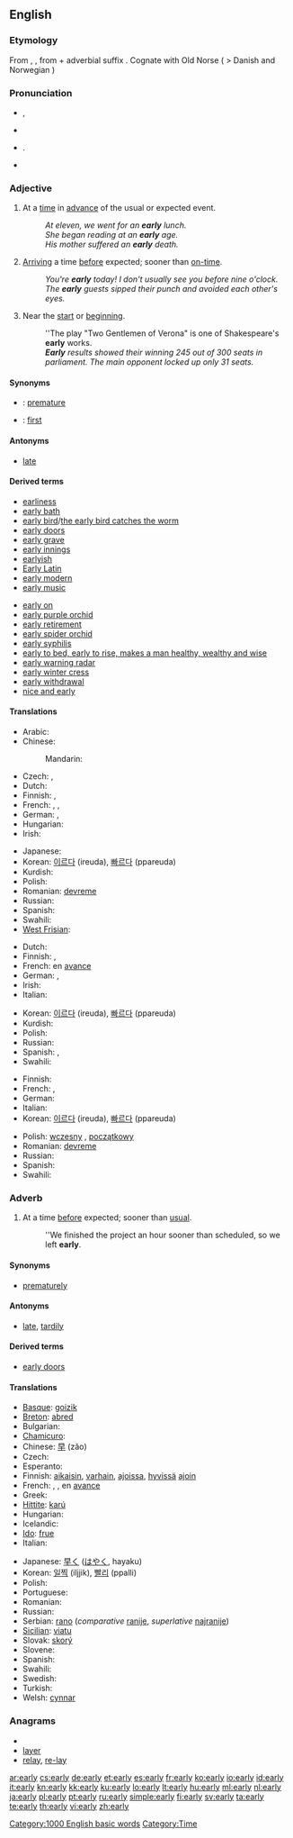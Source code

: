 ==English==

{{rank|arms|across|answer|447|early|saying|talk|spirit}}

===Etymology===
From {{etyl|enm}} {{term|erli|lang=enm}}, {{etyl|ang}} {{term|ærlice|ǣrlīce|lang=ang}}, from {{term|ær|ǣr|before|lang=ang}} + adverbial suffix {{term|-lice|-līce|lang=ang}}. Cognate with Old Norse {{term|árla|lang=non}} ( > Danish and Norwegian {{term|årle}})

===Pronunciation===
* {{a|UK}} {{IPA|/ˈɜː(ɹ).li/}}, {{SAMPA|/"3:(r).li/}}
* {{audio|En-uk-early.ogg|Audio (UK)}}
*: {{rhymes|ɜː(r)li}}
* {{a|GenAm}} {{IPA|/ˈɝli/}}. {{SAMPA|/"3`li/}}
*: {{audio|en-us-early.ogg|Audio (US)}}
* {{hyphenation|ear|ly}}

===Adjective===
{{en-adj|earli|er}}

# At a [[time]] in [[advance]] of the usual or expected event.
#: ''At eleven, we went for an '''early''' lunch.''
#: ''She began reading at an '''early''' age.''
#: ''His mother suffered an '''early''' death.''
# [[arrive|Arriving]] a time [[before]] expected; sooner than [[on-time]].
#: ''You're '''early''' today! I don't usually see you before nine o'clock.''
#: ''The '''early''' guests sipped their punch and avoided each other's eyes.''
# Near the [[start]] or [[beginning]].
#: ''The play "Two Gentlemen of Verona" is one of Shakespeare's '''early''' works.
#: '''''Early''' results showed their winning 245 out of 300 seats in parliament. The main opponent locked up only 31 seats.''

====Synonyms====
* {{italbrac|at a time in advance of the usual}}: [[premature]]
* {{italbrac|near the start}}: [[first]]

====Antonyms====
* [[late]]

====Derived terms====
{{rel-top}}
* [[earliness]]
* [[early bath]]
* [[early bird]]/[[the early bird catches the worm]]
* [[early doors]]
* [[early grave]]
* [[early innings]]
* [[earlyish]]
* [[Early Latin]]
* [[early modern]]
* [[early music]]
{{rel-mid}}
* [[early on]]
* [[early purple orchid]]
* [[early retirement]]
* [[early spider orchid]]
* [[early syphilis]]
* [[early to bed, early to rise, makes a man healthy, wealthy and wise]]
* [[early warning radar]]
* [[early winter cress]]
* [[early withdrawal]]
* [[nice and early]]
{{rel-bottom}}

====Translations====
{{trans-top|at a time in advance of the usual}}
* Arabic: {{t|ar|باكر|tr=baakir}}
* Chinese:
*: Mandarin: {{t-|cmn|早|tr=zǎo|sc=Hani}}
* Czech: {{t-|cs|raný}},  {{t|cs|časný}}
* Dutch: {{t|nl|Vroege}}
* Finnish: {{t+|fi|varhainen}}, {{t+|fi|aikainen}}
* French: {{t+|fr|précoce|c|s}}, {{t+|fr|primitif|m|s}}, {{t+|fr|primitive|f|s}}
* German: {{t+|de|früh}}, {{t-|de|verfrüht}}
* Hungarian: {{t+|hu|korai}}
* Irish: {{t-|ga|luath|xs=Irish}}
{{trans-mid}}
* Japanese: {{t+|ja|早い|tr=はやい, hayai}}
* Korean: [[이르다]] (ireuda), [[빠르다]] (ppareuda)
* Kurdish: {{t|ku|زوو|tr=zu|sc=ku-Arab}}
* Polish: {{t+|pl|wczesny|m}}
* Romanian: [[devreme]]
* Russian: {{t+|ru|ранний|tr=ránnij}}
* Spanish: {{t-|es|temprano}}
* Swahili: {{t+|sw|mapema|xs=Swahili}}
* [[West Frisian]]: {{t-|fy|ier|xs=West Frisian}}
{{trans-bottom}}

{{trans-top|arriving at a time before expected}}
* Dutch: {{t+|nl|vroeg}}
* Finnish: {{t+|fi|aikainen}}, {{t-|fi|ennenaikainen}}
* French: en [[avance]]
* German: {{t+|de|früh}}, {{t-|de|verfrüht}}
* Irish: {{t-|ga|luath|xs=Irish}}
* Italian: {{t-|it|precoce}}
{{trans-mid}}
* Korean: [[이르다]] (ireuda), [[빠르다]] (ppareuda)
* Kurdish: {{t|ku|زوو|tr=zu|sc=ku-Arab}}
* Polish: {{t+|pl|wczesny|m}}
* Russian: {{t+|ru|ранний|tr=ránnij}}
* Spanish: {{t-|es|prematuro}}, {{t-|es|temprano}}
* Swahili: {{t+|sw|mapema|xs=Swahili}}
{{trans-bottom}}

{{trans-top|near the start or beginning}}
* Finnish: {{t+|fi|varhainen}}
* French: {{t+|fr|ancien|m|s}}, {{t+|fr|ancienne|f|s}}
* German: {{t+|de|früh}}
* Italian: {{t+|it|primo}}
* Korean: [[이르다]] (ireuda), [[빠르다]] (ppareuda)
{{trans-mid}}
* Polish: [[wczesny]] {{m}}, [[początkowy]] {{m}}
* Romanian: [[devreme]]
* Russian: {{t+|ru|ранний|tr=ránnij}}
* Spanish: {{t+|es|primero}}
* Swahili: {{t+|sw|mapema|xs=Swahili}}
{{trans-bottom}}

===Adverb===
{{en-adv|earli|er}}

# At a time [[before]] expected; sooner than [[usual]].
#: ''We finished the project an hour sooner than scheduled, so we left '''early'''.

====Synonyms====
* [[prematurely]]

====Antonyms====
* [[late]], [[tardily]]

====Derived terms====
* [[early doors]]

====Translations====
{{trans-top|at a time before expected}}
* [[Basque]]: [[goizik]]
* [[Breton]]: [[abred]]
* Bulgarian: {{t+|bg|ранен|m}}
* [[Chamicuro]]: {{tø|ccc|wa'ni tsijta}}
* Chinese: [[早]] (zǎo)
* Czech: {{t+|cs|brzy}}
* Esperanto: {{t-|eo|frue|xs=Esperanto}}
* Finnish: [[aikaisin]], [[varhain]], [[ajoissa]], [[hyvä|hyvissä]] [[aika|ajoin]]
* French: {{t+|fr|tôt}}, {{t+|fr|de bonne heure}}, en [[avance]]
* Greek: {{t+|el|νωρίς|tr=noris}}
* [[Hittite]]: [[karú]]
* Hungarian: {{t+|hu|korán}}
* Icelandic: {{t+|is|snemma}}
* [[Ido]]: [[frue]]
* Italian: {{t+|it|presto}}
{{trans-mid}}
* Japanese: [[早く]] ([[はやく]], hayaku)
* Korean: [[일찍]] (iljjik), [[빨리]] (ppalli)
* Polish: {{t+|pl|wcześnie}}
* Portuguese: {{t+|pt|cedo}}
* Romanian: {{t|ro|devreme}}
* Russian: {{t+|ru|рано|tr=ráno}}
* Serbian: [[rano]] (''comparative'' [[ranije]], ''superlative'' [[najranije]])
* [[Sicilian]]: [[viatu]]
* Slovak: [[skorý]]
* Slovene: {{t+|sl|zgodaj}}
* Spanish: {{t-|es|temprano}}
* Swahili: {{t+|sw|mapema|xs=Swahili}}
* Swedish: {{t+|sv|tidigt}}
* Turkish: {{t+|tr|erken}}
* Welsh: [[cynnar]]
{{trans-bottom}}

===Anagrams===
* {{alphagram|aelry}}
* [[layer#English|layer]]
* [[relay#English|relay]], [[re-lay#English|re-lay]]

[[Category:1000 English basic words]]
[[Category:Time]]

[[ar:early]]
[[cs:early]]
[[de:early]]
[[et:early]]
[[es:early]]
[[fr:early]]
[[ko:early]]
[[io:early]]
[[id:early]]
[[it:early]]
[[kn:early]]
[[kk:early]]
[[ku:early]]
[[lo:early]]
[[lt:early]]
[[hu:early]]
[[ml:early]]
[[nl:early]]
[[ja:early]]
[[pl:early]]
[[pt:early]]
[[ru:early]]
[[simple:early]]
[[fi:early]]
[[sv:early]]
[[ta:early]]
[[te:early]]
[[th:early]]
[[vi:early]]
[[zh:early]]